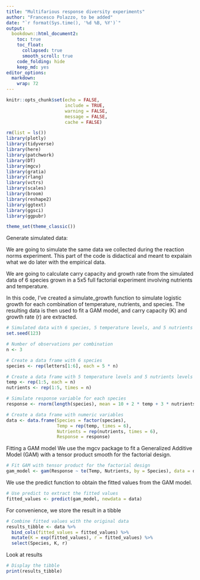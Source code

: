 ```yaml
---
title: "Multifarious response diversity experiments"
author: "Francesco Polazzo, to be added"
date: "`r format(Sys.time(), '%d %B, %Y')`"
output:
  bookdown::html_document2:
    toc: true
    toc_float:
      collapsed: true
      smooth_scroll: true
    code_folding: hide
    keep_md: yes
editor_options: 
  markdown: 
    wrap: 72
---
```


```r
knitr::opts_chunk$set(echo = FALSE,
                      include = TRUE,
                      warning = FALSE,
                      message = FALSE,
                      cache = FALSE)
```

```r
rm(list = ls())
library(plotly)
library(tidyverse)
library(here)
library(patchwork)
library(DT)
library(mgcv)
library(gratia)
library(rlang)
library(vctrs)
library(scales)
library(broom)
library(reshape2)
library(ggtext)
library(ggsci)
library(ggpubr)

theme_set(theme_classic())
```



Generate simulated data:

We are going to simulate the same data we collected during the reaction norms experiment. 
This part of the code is didactical and meant to expalain what we do later with the empirical data.

We are going to calculate carry capacity and growth rate from the simulated data of 6 species grown in 
a 5x5 full factorial experiment involving nutrients and temperature.

In this code, I've created a simulate_growth function to simulate logistic growth 
for each combination of temperature, nutrients, and species. The resulting data is 
then used to fit a GAM model, and carry capacity (K) and growth rate (r) are extracted.

```r
# Simulated data with 6 species, 5 temperature levels, and 5 nutrients levels
set.seed(123)

# Number of observations per combination
n <- 3

# Create a data frame with 6 species
species <- rep(letters[1:6], each = 5 * n)

# Create a data frame with 5 temperature levels and 5 nutrients levels
temp <- rep(1:5, each = n)
nutrients <- rep(1:5, times = n)

# Simulate response variable for each species
response <- rnorm(length(species), mean = 10 + 2 * temp + 3 * nutrients, sd = 5)

# Create a data frame with numeric variables
data <- data.frame(Species = factor(species),
                   Temp = rep(temp, times = 6),
                   Nutrients = rep(nutrients, times = 6),
                   Response = response)
```

Fitting a GAM model
We use the mgcv package to fit a Generalized Additive Model (GAM) with a tensor product smooth for the factorial design.
```r
# Fit GAM with tensor product for the factorial design
gam_model <- gam(Response ~ te(Temp, Nutrients, by = Species), data = data)
```

We use the predict function to obtain the fitted values from the GAM model.
```r
# Use predict to extract the fitted values
fitted_values <- predict(gam_model, newdata = data)
```


For convenience, we store the result in a tibble
```r
# Combine fitted values with the original data
results_tibble <- data %>%
  bind_cols(fitted_values = fitted_values) %>%
  mutate(K = exp(fitted_values), r = fitted_values) %>%
  select(Species, K, r)
```

Look at results
```r
# Display the tibble
print(results_tibble)
```

